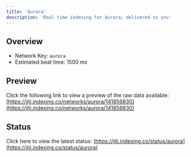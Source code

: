 ```yaml
---
title: 'Aurora'
description: 'Real time indexing for Aurora; delivered to you'
---
```


## Overview
- Network Key: `aurora`
- Estimated beat time: 1500 ms

## Preview
Click the following link to view a preview of the raw data available: [https://jiti.indexing.co/networks/aurora/141856830](https://jiti.indexing.co/networks/aurora/141856830)

## Status
Click here to view the latest status: [https://jiti.indexing.co/status/aurora](https://jiti.indexing.co/status/aurora)
